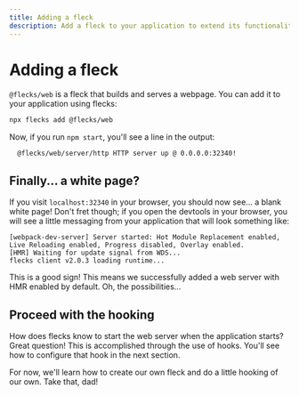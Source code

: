 ```yaml
---
title: Adding a fleck
description: Add a fleck to your application to extend its functionality.
---
```


# Adding a fleck

`@flecks/web` is a fleck that builds and serves a webpage. You can add it to your application
using flecks:

```bash
npx flecks add @flecks/web
```

Now, if you run `npm start`, you'll see a line in the output:

```
  @flecks/web/server/http HTTP server up @ 0.0.0.0:32340!
```

## Finally... a white page?

If you visit `localhost:32340` in your browser, you should now see... a blank white page! Don't fret
though; if you open the devtools in your browser, you will see a little messaging from your
application that will look something like:

```
[webpack-dev-server] Server started: Hot Module Replacement enabled, Live Reloading enabled, Progress disabled, Overlay enabled.
[HMR] Waiting for update signal from WDS...
flecks client v2.0.3 loading runtime...
```

This is a good sign! This means we successfully added a web server with HMR enabled by default.
Oh, the possibilities...

## Proceed with the hooking

How does flecks know to start the web server when the application starts? Great question! This is
accomplished through the use of hooks. You'll see how to configure that hook in the next section.

For now, we'll learn how to create our own fleck and do a little hooking of our own. Take that, dad!
